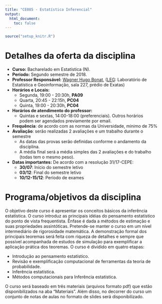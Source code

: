 ```yaml
---
title: "CE085 - Estatística Inferencial"
output:
  html_document:
    toc: false
---
```


```r
source("setup_knitr.R")
```

<!-- <div class="alert alert-danger" role="alert"> **ATENÇÃO!** Aqui é um -->
<!-- espaço para avisos. Comente quando não utilizar. </div> -->

# Detalhes da oferta da disciplina

- **Curso:** Bacharelado em Estatística (N).
- **Período:** Segundo semestre de 2018.
- **Professor Responsável:** [Wagner Hugo Bonat][], ([LEG][]:
  Laboratório de Estatística e Geoinformação, sala 227, prédio de Exatas)
- **Horários e Locais:**
    - Segunda, 19:00 - 20:30h, **PA09**
    - Quarta, 20:45 - 22:15h, **PC04**
    - Quinta, 19:00 - 20:30h, **PC04**
- **Horários de atendimento do professor:**
    - Quintas e sextas, 14:00-18:00 (preferenciais). Outros horários
      podem ser agendados previamente por email.
- **Frequência**: de acordo com as normas da Universidade, mínimo de 75%
- **Avaliação**: serão realizadas 2 avaliações e um trabalho durante o semestre
    - As datas das provas serão definidas conforme o andamento da
      disciplina.
    - A média final será a média simples das 2 avaliações e do trabalho (todas tem o mesmo
      peso).
- **Datas importantes:** De acordo com a resolução 31/17-CEPE:
    - **30/07**: Início do semestre letivo
    - **03/12**: Final do semestre letivo
    - **10/12-15/12**: Período de exames

# Programa/objetivos da disciplina

O objetivo deste curso é apresentar os conceitos básicos da inferência
estatística. O curso introduz as principais idéias do pensamento
estatístico do ponto de vista frequentista. Ênfase é dada a métodos de 
estimação e suas propriedades assintóticas. Pretende-se manter o curso
em um nível intermediário de rigorosidade matemática. A demonstração
formal dos principais teoremas será feita com riqueza de detalhes e
sempre que possível acompanhada de estudos de simulação para exemplificar
a aplicação prática dos teoremas. O curso é dividido em quatro etapas:

- Introdução ao pensamento estatístico.
- Revisão e exemplificação computacional de ferramentas da teoria de probabilidade.
- Inferência estatística.
- Métodos computacionais para Inferência estatística.

O curso será baseado em três materiais (arquivos formato pdf) que estão 
disponibilizados na aba "Materiais". Além disso, no decorrer do curso
um conjunto de notas de aulas no formato de slides será disponibilizado.

<!-- links -->

[Wagner Hugo Bonat]: www.leg.ufpr.br/~wagner
[LEG]: http://www.leg.ufpr.br